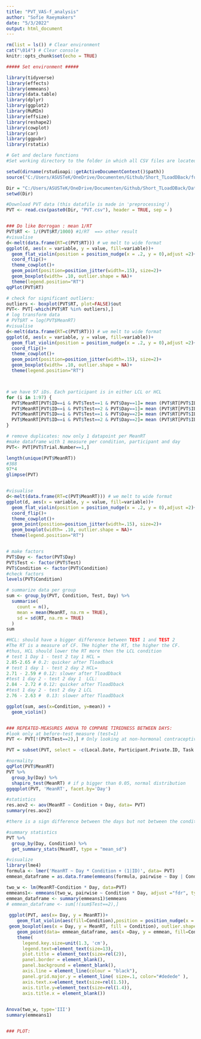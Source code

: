 ```yaml
---
title: "PVT_VAS-f_analysis"
author: "Sofie Raeymakers"
date: "5/3/2022"
output: html_document
---
```


```r
rm(list = ls()) # Clear environment
cat("\014") # Clear console
knitr::opts_chunk$set(echo = TRUE)
```

```r
##### Set environment #####

library(tidyverse)
library(effects)
library(emmeans)
library(data.table)
library(dplyr)
library(ggplot2)
library(MuMIn)
library(effsize)
library(reshape2)
library(cowplot)
library(car)
library(ggpubr)
library(rstatix)

# Get and declare functions
#Set working directory to the folder in which all CSV files are located

setwd(dirname(rstudioapi::getActiveDocumentContext()$path))
source("C:/Users/ASUSTeK/OneDrive/Documenten/Github/Short_TLoadDBack/functions.R") # This is a file in the same directory where you can stash your functions so you can save them there and have them together

Dir = "C:/Users/ASUSTeK/OneDrive/Documenten/Github/Short_TLoadDBack/Data/"
setwd(Dir)

```

```r

#Download PVT data (this datafile is made in 'preprocessing')
PVT <- read.csv(paste0(Dir, "PVT.csv"), header = TRUE, sep = )


### Do like Borrogan : mean 1/RT
PVT$RT <- 1/(PVT$RT/1000) #1/RT  ==> other result
#visualise
d<-melt(data.frame(RT=c(PVT$RT))) # we melt to wide format
ggplot(d, aes(x = variable, y = value, fill=variable))+
  geom_flat_violin(position = position_nudge(x = .2, y = 0),adjust =2)+
  coord_flip()+
  theme_cowplot()+
  geom_point(position=position_jitter(width=.15), size=2)+
  geom_boxplot(width= .10, outlier.shape = NA)+
  theme(legend.position="RT")
qqPlot(PVT$RT)

# check for significant outliers: 
outliers <- boxplot(PVT$RT, plot=FALSE)$out
PVT<- PVT[-which(PVT$RT %in% outliers),]
# log transform data
# PVT$RT = log(PVT$MeanRT)
#visualise
d<-melt(data.frame(RT=c(PVT$RT))) # we melt to wide format
ggplot(d, aes(x = variable, y = value, fill=variable))+
  geom_flat_violin(position = position_nudge(x = .2, y = 0),adjust =2)+
  coord_flip()+
  theme_cowplot()+
  geom_point(position=position_jitter(width=.15), size=2)+
  geom_boxplot(width= .10, outlier.shape = NA)+
  theme(legend.position="RT")



# we have 97 iDs. Each participant is in either LCL or HCL
for (i in 1:97) {
  PVT$MeanRT[PVT$ID==i & PVT$Test==1 & PVT$Day==1]= mean (PVT$RT[PVT$ID==i & PVT$Test==1 & PVT$Day==1])
  PVT$MeanRT[PVT$ID==i & PVT$Test==2 & PVT$Day==1]= mean (PVT$RT[PVT$ID==i & PVT$Test==2 & PVT$Day==1])
  PVT$MeanRT[PVT$ID==i & PVT$Test==1 & PVT$Day==2]= mean (PVT$RT[PVT$ID==i & PVT$Test==1 & PVT$Day==2])
  PVT$MeanRT[PVT$ID==i & PVT$Test==2 & PVT$Day==2]= mean (PVT$RT[PVT$ID==i & PVT$Test==2 & PVT$Day==2])
}

# remove duplicates: now only 1 datapoint per MeanRT
#make dataframe with 1 measure per condition, participant and day
PVT<- PVT[PVT$Trial.Number==1,]

length(unique(PVT$MeanRT))
#388
97*4
glimpse(PVT)


#visualise
d<-melt(data.frame(RT=c(PVT$MeanRT))) # we melt to wide format
ggplot(d, aes(x = variable, y = value, fill=variable))+
  geom_flat_violin(position = position_nudge(x = .2, y = 0),adjust =2)+
  coord_flip()+
  theme_cowplot()+
  geom_point(position=position_jitter(width=.15), size=2)+
  geom_boxplot(width= .10, outlier.shape = NA)+
  theme(legend.position="RT")


# make factors
PVT$Day <- factor(PVT$Day)
PVT$Test <- factor(PVT$Test)
PVT$Condition <- factor(PVT$Condition)
#check factors
levels(PVT$Condition)

# summarize data per group
sum <- group_by(PVT, Condition, Test, Day) %>%
  summarise(
    count = n(),
    mean = mean(MeanRT, na.rm = TRUE),
    sd = sd(RT, na.rm = TRUE)
  )
sum 

#HCL: should have a bigger difference between TEST 1 and TEST 2
#The RT is a measure of CF. THe higher the RT, the higher the CF. 
#thus, HCL should lower the RT more then the LCL condition
# test 1 Day 1 - test 2 tay 1 HCL = 
2.85-2.65 # 0.2: quicker after Tloadback
# test 1 day 1 - test 2 day 2 HCL=
2.71 - 2.59 # 0.12: slower after TloadDback
#test 1 day 2 - test 2 day 1  LCL:
2.84 - 2.72 # 0.12: quicker after TloadDback
#test 1 day 2 - test 2 day 2 LCL
2.76 - 2.63 #  0.13: slower after TloadDback

ggplot(sum, aes(x=Condition, y=mean)) + 
  geom_violin()


### REPEATED-MEASURES ANOVA TO COMPARE TIREDNESS BETWEEN DAYS: 
#look only at before-test measure (test=1)
PVT <- PVT[!(PVT$Test==2),] # Only looking at non-hormonal contraceptives, so kick out all other data

PVT = subset(PVT, select = -c(Local.Date, Participant.Private.ID, Task.Name, Trial.Number, Correct, timelimit))

#normality
qqPlot(PVT$MeanRT)
PVT %>%
  group_by(Day) %>%
  shapiro_test(MeanRT) # if p bigger than 0.05, normal distribution
ggqqplot(PVT, 'MeanRT', facet.by='Day')

#statistics
res.aov2 <- aov(MeanRT ~ Condition + Day, data= PVT)
summary(res.aov2)

#there is a sign difference between the days but not between the conditions

#summary statistics
PVT %>%
  group_by(Day, Condition) %>%
  get_summary_stats(MeanRT, type = "mean_sd")

#visualize
library(lme4)
formula <- lmer('MeanRT ~ Day * Condition + (1|ID)', data= PVT)
emmean_dataframe = as.data.frame(emmeans(formula, pairwise ~ Day | Condition , adjust ="fdr", type = "response"))

two_w <- lm(MeanRT~Condition * Day, data=PVT)
emmeans1<- emmeans(two_w, pairwise ~ Condition * Day, adjust ="fdr", type = "response")
emmean_dataframe <- summary(emmeans1)$emmeans
# emmean_dataframe <- sum[!(sum$Test==2),]
 
 ggplot(PVT, aes(x= Day, y = MeanRT))+
    geom_flat_violin(aes(fill=Condition),position = position_nudge(x =.2, y = 0), alpha=.5, adjust = 1.5, colour = NA)+
 geom_boxplot(aes(x = Day, y = MeanRT, fill = Condition), outlier.shape=NA, alpha= .45, width = .1, colour = "black") +
    geom_point(data= emmean_dataframe, aes(x =Day, y = emmean, fill=Condition), position= position_dodge(0.1), size=4)+
    theme(
      legend.key.size=unit(1.3, 'cm'),
      legend.text=element_text(size=13),
      plot.title = element_text(size=rel(2)),
      panel.border = element_blank(),
      panel.background = element_blank(),
      axis.line = element_line(colour = "black"),
      panel.grid.major.y = element_line( size=.1, color="#dedede" ),
      axis.text.x=element_text(size=rel(1.5)),
      axis.title.y=element_text(size=rel(1.4)),
      axis.title.x = element_blank())
 

Anova(two_w, type='III')
summary(emmeans1)


### PLOT: 

```


